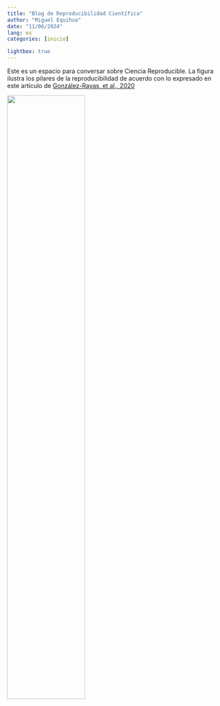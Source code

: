 ```yaml
---
title: "Blog de Reproducibilidad Científica"
author: "Miguel Equihua"
date: "11/06/2024"
lang: es
categories: [inicio]

lightbox: true
---
```


Este es un espacio para conversar sobre Ciencia Reproducible. La figura ilustra los pilares de la reproducibilidad de acuerdo con lo expresado en este artículo de [González-Rayas, et al., 2020](https://www.revistabiomedica.mx/index.php/revbiomed/article/view/840/845)

![](images/840-2404-1-PB-A.png){width=60% fig-align="center"}




